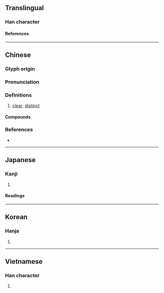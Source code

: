 {{also|晢}}
{{character info/new}}
==Translingual==

===Han character===
{{Han char|rn=72|rad=日|as=08|sn=12|four=62021|canj=ADHL|ids=⿰日析}}

====References====
{{Han ref|kx=0496.330|dkj=13990|dj=0863.060|hdz=21517.080|uh=6670}}

----

==Chinese==
{{zh-forms}}

===Glyph origin===
{{Han etym}}

===Pronunciation===
{{zh-pron
|m=xī
|c=sik1,cik1
|c_note=cik1 - variant;
|h=gd=xid5
|mn=qz:siak/xm,zz:sek
|mn-t=sêg4
|mc=
|oc=y
|cat=a
}}

===Definitions===
{{zh-hanzi}}

# [[clear]]; [[distinct]]

====Compounds====
{{zh-der|條分縷晰|清晰|明晰|清晰可見}}

===References===
* {{R:yue:mfccd}}

----

==Japanese==

===Kanji===
{{ja-kanji|grade=|rs=日08}}

# {{defn|lang=ja|sort=日08}}

====Readings====
{{ja-readings
|on=せき, しゃく
|kun=あき-らか
}}

----

==Korean==

===Hanja===
{{ko-hanja|석}}

# {{defn|lang=ko|sort=日08}}

----

==Vietnamese==

===Han character===
{{vi-readings|rs=日08|reading=tích}}

# {{defn|lang=vi|sort=日08}}